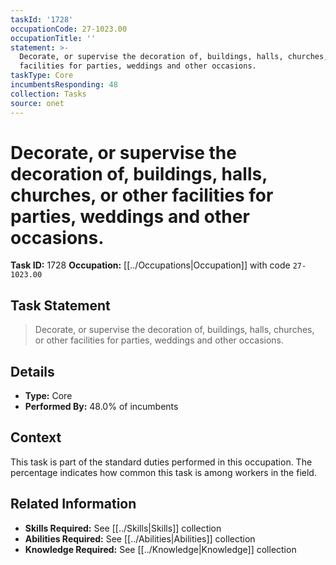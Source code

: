 ```yaml
---
taskId: '1728'
occupationCode: 27-1023.00
occupationTitle: ''
statement: >-
  Decorate, or supervise the decoration of, buildings, halls, churches, or other
  facilities for parties, weddings and other occasions.
taskType: Core
incumbentsResponding: 48
collection: Tasks
source: onet
---
```

# Decorate, or supervise the decoration of, buildings, halls, churches, or other facilities for parties, weddings and other occasions.

**Task ID:** 1728
**Occupation:** [[../Occupations|Occupation]] with code `27-1023.00`

## Task Statement

> Decorate, or supervise the decoration of, buildings, halls, churches, or other facilities for parties, weddings and other occasions.

## Details

- **Type:** Core
- **Performed By:** 48.0% of incumbents

## Context

This task is part of the standard duties performed in this occupation. The percentage indicates how common this task is among workers in the field.

## Related Information

- **Skills Required:** See [[../Skills|Skills]] collection
- **Abilities Required:** See [[../Abilities|Abilities]] collection
- **Knowledge Required:** See [[../Knowledge|Knowledge]] collection
